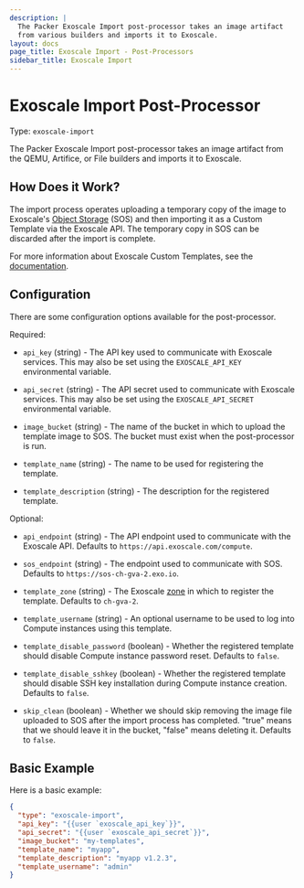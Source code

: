 ```yaml
---
description: |
  The Packer Exoscale Import post-processor takes an image artifact
  from various builders and imports it to Exoscale.
layout: docs
page_title: Exoscale Import - Post-Processors
sidebar_title: Exoscale Import
---
```


# Exoscale Import Post-Processor

Type: `exoscale-import`

The Packer Exoscale Import post-processor takes an image artifact from
the QEMU, Artifice, or File builders and imports it to Exoscale.

## How Does it Work?

The import process operates uploading a temporary copy of the image to
Exoscale's [Object Storage](https://www.exoscale.com/object-storage/) (SOS)
and then importing it as a Custom Template via the Exoscale API. The
temporary copy in SOS can be discarded after the import is complete.

For more information about Exoscale Custom Templates, see the
[documentation](https://community.exoscale.com/documentation/compute/custom-templates/).

## Configuration

There are some configuration options available for the post-processor.

Required:

- `api_key` (string) - The API key used to communicate with Exoscale
  services. This may also be set using the `EXOSCALE_API_KEY` environmental
  variable.

- `api_secret` (string) - The API secret used to communicate with Exoscale
  services. This may also be set using the `EXOSCALE_API_SECRET`
  environmental variable.

- `image_bucket` (string) - The name of the bucket in which to upload the
  template image to SOS. The bucket must exist when the post-processor is
  run.

- `template_name` (string) - The name to be used for registering the template.

- `template_description` (string) - The description for the registered template.

Optional:

- `api_endpoint` (string) - The API endpoint used to communicate with the
  Exoscale API. Defaults to `https://api.exoscale.com/compute`.

- `sos_endpoint` (string) - The endpoint used to communicate with SOS.
  Defaults to `https://sos-ch-gva-2.exo.io`.

- `template_zone` (string) - The Exoscale [zone](https://www.exoscale.com/datacenters/)
  in which to register the template. Defaults to `ch-gva-2`.

- `template_username` (string) - An optional username to be used to log into
  Compute instances using this template.

- `template_disable_password` (boolean) - Whether the registered template
  should disable Compute instance password reset. Defaults to `false`.

- `template_disable_sshkey` (boolean) - Whether the registered template
  should disable SSH key installation during Compute instance creation.
  Defaults to `false`.

- `skip_clean` (boolean) - Whether we should skip removing the image file
  uploaded to SOS after the import process has completed. "true" means that
  we should leave it in the bucket, "false" means deleting it.
  Defaults to `false`.

## Basic Example

Here is a basic example:

```json
{
  "type": "exoscale-import",
  "api_key": "{{user `exoscale_api_key`}}",
  "api_secret": "{{user `exoscale_api_secret`}}",
  "image_bucket": "my-templates",
  "template_name": "myapp",
  "template_description": "myapp v1.2.3",
  "template_username": "admin"
}
```
